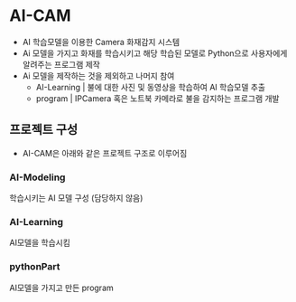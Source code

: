
# AI-CAM

- AI 학습모델을 이용한 Camera 화재감지 시스템
- Ai 모델을 가지고 화재를 학습시키고 해당 학습된 모델로 Python으로 사용자에게 알려주는 프로그램 제작
- Ai 모델을 제작하는 것을 제외하고 나머지 참여
  - AI-Learning | 불에 대한 사진 및 동영상을 학습하여 AI 학습모델 추출
  - program | IPCamera 혹은 노트북 카메라로 불을 감지하는 프로그램 개발

## 프로젝트 구성

- AI-CAM은 아래와 같은 프로젝트 구조로 이루어짐

<FileTree>
  <FileTree.Folder name="AI-CAM" defaultOpen>
    <FileTree.File name="AI-Modeling" />
    <FileTree.File name="AI-Learning" />
    <FileTree.File name="pythonPart" />
  </FileTree.Folder>
</FileTree>

### AI-Modeling

학습시키는 AI 모델 구성 (담당하지 않음)

### AI-Learning

AI모델을 학습시킴

### pythonPart

AI모델을 가지고 만든 program
